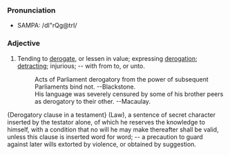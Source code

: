 ===Pronunciation===
*SAMPA: /dI"rQg@trI/

===Adjective===

#Tending to [[derogate]], or lessen in value; expressing [[derogation]]; [[detract]]ing; injurious; -- with from to, or unto.
#:Acts of Parliament derogatory from the power of subsequent Parliaments bind not.   --Blackstone.
#:His language was severely censured by some of his brother peers as derogatory to their other. --Macaulay.

{Derogatory clause in a testament} (Law), a sentence of secret character inserted by the testator alone, of which he reserves the knowledge to himself, with a condition that no will he may make thereafter shall be valid, unless this clause is inserted word for word; -- a precaution to guard against later wills extorted by violence, or obtained by suggestion.